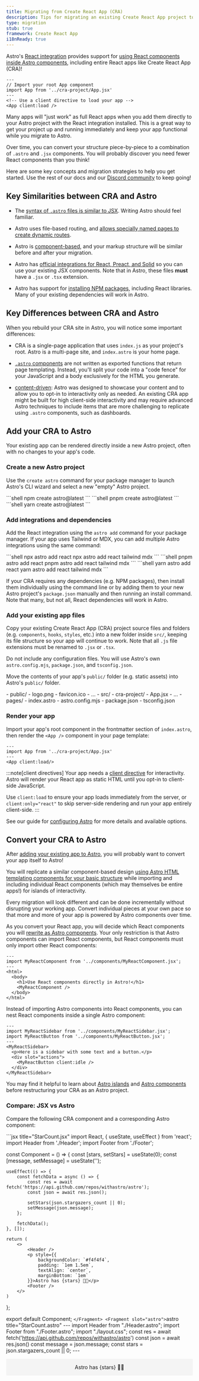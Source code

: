 ```yaml
---
title: Migrating from Create React App (CRA)
description: Tips for migrating an existing Create React App project to Astro
type: migration
stub: true
framework: Create React App
i18nReady: true
---
```


Astro's [React integration](/en/guides/integrations-guide/react/) provides support for [using React components inside Astro components](/en/core-concepts/framework-components/), including entire React apps like Create React App (CRA)!

```astro title="src/pages/index.astro"
---
// Import your root App component
import App from '../cra-project/App.jsx'
---
<!-- Use a client directive to load your app -->
<App client:load />
```

Many apps will "just work" as full React apps when you add them directly to your Astro project with the React integration installed. This is a great way to get your project up and running immediately and keep your app functional while you migrate to Astro.

Over time, you can convert your structure piece-by-piece to a combination of `.astro` and `.jsx` components. You will probably discover you need fewer React components than you think!

Here are some key concepts and migration strategies to help you get started. Use the rest of our docs and our [Discord community](https://astro.build/chat) to keep going!

## Key Similarities between CRA and Astro

- The [syntax of `.astro` files is similar to JSX](/en/core-concepts/astro-syntax/#differences-between-astro-and-jsx). Writing Astro should feel familiar.

- Astro uses file-based routing, and [allows specially named pages to create dynamic routes](/en/core-concepts/routing/#dynamic-routes).

- Astro is [component-based](/en/core-concepts/astro-components/), and your markup structure will be similar before and after your migration.

- Astro has [official integrations for React, Preact, and Solid](/en/guides/integrations-guide/react/) so you can use your existing JSX components. Note that in Astro, these files **must** have a `.jsx` or `.tsx` extension.

- Astro has support for [installing NPM packages](/en/guides/imports/#npm-packages), including React libraries. Many of your existing dependencies will work in Astro.

## Key Differences between CRA and Astro

When you rebuild your CRA site in Astro, you will notice some important differences:

- CRA is a single-page application that uses `index.js` as your project's root. Astro is a multi-page site, and `index.astro` is your home page.

- [`.astro` components](/en/core-concepts/astro-components/) are not written as exported functions that return page templating. Instead, you'll split your code into a "code fence" for your JavaScript and a body exclusively for the HTML you generate.

- [content-driven](/en/concepts/why-astro/#content-driven): Astro was designed to showcase your content and to allow you to opt-in to interactivity only as needed. An existing CRA app might be built for high client-side interactivity and may require advanced Astro techniques to include items that are more challenging to replicate using `.astro` components, such as dashboards.

## Add your CRA to Astro

Your existing app can be rendered directly inside a new Astro project, often with no changes to your app's code.

### Create a new Astro project

Use the `create astro` command for your package manager to launch Astro's CLI wizard and select a new "empty" Astro project.

<PackageManagerTabs>
  <Fragment slot="npm">
  ```shell
  npm create astro@latest
  ```
  </Fragment>
  <Fragment slot="pnpm">
  ```shell
  pnpm create astro@latest
  ```
  </Fragment>
  <Fragment slot="yarn">
  ```shell
  yarn create astro@latest
  ```
  </Fragment>
</PackageManagerTabs>

### Add integrations and dependencies
Add the React integration using the `astro add` command for your package manager. If your app uses Tailwind or MDX, you can add multiple Astro integrations using the same command:

<PackageManagerTabs>
  <Fragment slot="npm">
  ```shell
  npx astro add react
  npx astro add react tailwind mdx
  ```
  </Fragment>
  <Fragment slot="pnpm">
  ```shell
  pnpm astro add react
  pnpm astro add react tailwind mdx
  ```
  </Fragment>
  <Fragment slot="yarn">
  ```shell
  yarn astro add react
  yarn astro add react tailwind mdx
  ```
  </Fragment>
</PackageManagerTabs>

If your CRA requires any dependencies (e.g. NPM packages), then install them individually using the command line or by adding them to your new Astro project's `package.json` manually and then running an install command. Note that many, but not all, React dependencies will work in Astro. 

### Add your existing app files

Copy your existing Create React App (CRA) project source files and folders (e.g. `components`, `hooks`, `styles`, etc.) into a new folder inside `src/`, keeping its file structure so your app will continue to work. Note that all `.js` file extensions must be renamed to `.jsx` or `.tsx`.

Do not include any configuration files. You will use Astro's own `astro.config.mjs`, `package.json`, and `tsconfig.json`.

Move the contents of your app's `public/` folder (e.g. static assets) into Astro's `public/` folder.

<FileTree>
- public/
  - logo.png
  - favicon.ico
  - ...
- src/
  - cra-project/
    - App.jsx
    - ...
  - pages/
    - index.astro
- astro.config.mjs
- package.json
- tsconfig.json
</FileTree>

### Render your app

Import your app's root component in the frontmatter section of `index.astro`, then render the `<App />` component in your page template:

```astro title="src/pages/index.astro"
---
import App from '../cra-project/App.jsx'
---
<App client:load/>
```

:::note[client directives]
Your app needs a [client directive](/en/reference/directives-reference/#client-directives) for interactivity. Astro will render your React app as static HTML until you opt-in to client-side JavaScript.

Use `client:load` to ensure your app loads immediately from the server, or `client:only="react"` to skip server-side rendering and run your app entirely client-side.
:::

See our guide for [configuring Astro](/en/guides/configuring-astro/) for more details and available options.

## Convert your CRA to Astro

After [adding your existing app to Astro](#add-your-cra-to-astro), you will probably want to convert your app itself to Astro!

You will replicate a similar component-based design [using Astro HTML templating components for your basic structure](/en/core-concepts/astro-components/) while importing and including individual React components (which may themselves be entire apps!) for islands of interactivity.

Every migration will look different and can be done incrementally without disrupting your working app. Convert individual pieces at your own pace so that more and more of your app is powered by Astro components over time.

As you convert your React app, you will decide which React components you will [rewrite as Astro components](#converting-jsx-files-to-astro-files). Your only restriction is that Astro components can import React components, but React components must only import other React components:

```astro title="src/pages/static-components.astro" ins={2,7}
---
import MyReactComponent from '../components/MyReactComponent.jsx';
---
<html>
  <body>
    <h1>Use React components directly in Astro!</h1>
    <MyReactComponent />
  </body>
</html>
```

Instead of importing Astro components into React components, you can nest React components inside a single Astro component:

```astro title="src/pages/nested-components.astro" {2,3,5,8,10}
---
import MyReactSidebar from '../components/MyReactSidebar.jsx';
import MyReactButton from '../components/MyReactButton.jsx';
---
<MyReactSidebar>
  <p>Here is a sidebar with some text and a button.</p>
  <div slot="actions">
    <MyReactButton client:idle />
  </div>
</MyReactSidebar>
```


You may find it helpful to learn about [Astro islands](/en/concepts/islands/) and [Astro components](/en/core-concepts/astro-components/) before restructuring your CRA as an Astro project.


### Compare: JSX vs Astro

Compare the following CRA component and a corresponding Astro component:

<AstroJSXTabs>
  <Fragment slot="jsx">
    ```jsx title="StarCount.jsx"
    import React, { useState, useEffect } from 'react';
import Header from './Header';
import Footer from './Footer';

const Component = () => {
    const [stars, setStars] = useState(0);
    const [message, setMessage] = useState('');

    useEffect(() => {
        const fetchData = async () => {
            const res = await fetch('https://api.github.com/repos/withastro/astro');
            const json = await res.json();

            setStars(json.stargazers_count || 0);
            setMessage(json.message);
        };

        fetchData();
    }, []);

    return (
        <>
            <Header />
            <p style={{
                backgroundColor: `#f4f4f4`,
                padding: `1em 1.5em`,
                textAlign: `center`,
                marginBottom: `1em`
            }}>Astro has {stars} 🧑‍🚀</p>
            <Footer />
        </>
    )
};

export default Component;
    ```
  </Fragment>
  <Fragment slot="astro">
    ```astro title="StarCount.astro"
    ---
    import Header from "./Header.astro";
    import Footer from "./Footer.astro";
    import "./layout.css";
    const res = await fetch('https://api.github.com/repos/withastro/astro')
    const json = await res.json()
    const message = json.message;
    const stars = json.stargazers_count || 0;
    ---
    <Header />
    <p class="banner">Astro has {stars} 🧑‍🚀</p>
    <Footer />
    <style>
      .banner {
        background-color: #f4f4f4; 
        padding: 1em 1.5em;
        text-align: center;
        margin-bottom: 1em;
      }
    <style>
    ```
  </Fragment>
</AstroJSXTabs>


### Converting JSX files to `.astro` files

Here are some tips for converting a CRA `.js` component into a `.astro` component:

1. Use the returned JSX of the existing CRA component function as the basis for your HTML template.

2. Change any [CRA or JSX syntax to Astro](#reference-convert-cra-syntax-to-astro) or to HTML web standards. This includes `{children}` and `className`, for example.

3. Move any necessary JavaScript, including import statements, into a ["code fence" (`---`)](/en/core-concepts/astro-components/#the-component-script). Note: JavaScript to [conditionally render content](/en/core-concepts/astro-syntax/#dynamic-html) is often written inside the HTML template directly in Astro.

4. Use [`Astro.props`](/en/reference/api-reference/#astroprops) to access any additional props that were previously passed to your CRA function.

5. Decide whether any imported components also need to be converted to Astro. You can keep them as React components for now, or forever. But, you may eventually want to convert them to `.astro` components, especially if they do not need to be interactive!

6. Replace `useEffect()` with import statements or [`Astro.glob()`](/en/reference/api-reference/#astroglob) to query your local files. Use `fetch()` to fetch external data.

### Migrating Tests

As Astro outputs raw HTML, it is possible to write end-to-end tests using the output of the build step. Any end-to-end tests written previously might work out-of-the-box if you have been able to match the markup of your CRA site. Testing libraries such as Jest and React Testing Library can be imported and used in Astro to test your React components.

See Astro's [testing guide](/en/guides/testing/) for more.

## Reference: Convert CRA Syntax to Astro

### CRA Imports to Astro

Update any [file imports](/en/guides/imports/) to reference relative file paths exactly. This can be done using [import aliases](/en/guides/typescript/#import-aliases), or by writing out a relative path in full. 

Note that `.astro` and several other file types must be imported with their full file extension.

```astro title="src/pages/authors/Fred.astro"
---
import Card from `../../components/Card.astro`
---
<Card />
```

### CRA Children Props to Astro

Convert any instances of `{children}` to an Astro `<slot />`. Astro does not need to receive `{children}` as a function prop and will automatically render child content in a `<slot />`.

```astro title="src/components/MyComponent" del={3-9} ins={11-13}
---
---
export default function MyComponent(props) { 
    return (
      <div>
        {props.children}
      </div>
    );  
}

<div>
  <slot />
</div>
```

React components that pass multiple sets of children can be migrated to an Astro component using [named slots](/en/core-concepts/astro-components/#named-slots).

See more about [specific `<slot />` usage in Astro](/en/core-concepts/astro-components/#slots).

### CRA Data Fetching to Astro

Fetching data in a Create React App component is similar to Astro, with some slight differences.

You will need to remove any instances of a side effect hook (`useEffect`) for either `Astro.glob()` or `getCollection()`/`getEntryBySlug()` to access data from other files in your project source.

To [fetch remote data](/en/guides/data-fetching/), use `fetch()`.

These data requests are made in the frontmatter of the Astro component and use top-level await.

```astro title="src/pages/index.astro"
---
import { getCollection } from 'astro:content';

// Get all `src/content/blog/` entries
const allBlogPosts = await getCollection('blog');

// Get all `src/pages/posts/` entries
const allPosts = await Astro.glob('../pages/posts/*.md');

// Fetch remote data
const response = await fetch('https://randomuser.me/api/');
const data = await response.json();
const randomUser = data.results[0];
---
```

See more about [local files imports with `Astro.glob()`](/en/guides/imports/#astroglob), [querying using the Collections API](/en/guides/content-collections/#querying-collections) or [fetching remote data](/en/guides/data-fetching/).

### CRA Styling to Astro

You may need to replace any [CSS-in-JS libraries](https://github.com/withastro/astro/issues/4432) (e.g. styled-components) with other available CSS options in Astro.

If necessary, convert any inline style objects (`style={{ fontWeight: "bold" }}`) to inline HTML style attributes (`style="font-weight:bold;"`). Or, use an [Astro `<style>` tag](/en/guides/styling/#styling-in-astro) for scoped CSS styles.

```astro title="src/components/Card.astro" del={1} ins={2}
<div style={{backgroundColor: `#f4f4f4`, padding: `1em`}}>{message}</div>
<div style="background-color: #f4f4f4; padding: 1em;">{message}</div>
```

Tailwind is supported after installing the [Tailwind integration](/en/guides/integrations-guide/tailwind/). No changes to your existing Tailwind code are required!

See more about [Styling in Astro](/en/guides/styling/).


## Troubleshooting

Your CRA might "just work" in Astro! But, you may likely need to make minor adjustments to duplicate your existing app's functionality and/or styles.

If you cannot find your answers within these docs, please visit the [Astro Discord](https://astro.build/chat) and ask questions in our support forum!
